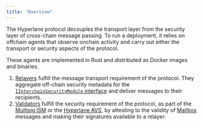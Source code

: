 ```yaml
---
title: "Overview"
---
```


The Hyperlane protocol decouples the transport layer from the security layer of cross-chain message passing. To run a deployment, it relies on offchain agents that observe onchain activity and carry out either the transport or security aspects of the protocol.

These agents are implemented in Rust and distributed as Docker images and binaries.

1. [Relayers](/docs/protocol/agents/relayer) fulfill the message transport requirement of the protocol. They aggregate off-chain security metadata for the [`IInterchainSecurityModule` interface](/docs/reference/ISM/specify-your-ISM) and deliver messages to their recipients.
2. [Validators](/docs/protocol/agents/validators) fulfill the security requirement of the protocol, as part of the [Multisig ISM](/docs/protocol/ISM/standard-ISMs/multisig-ISM) or the [Hyperlane AVS](/docs/protocol/ISM/economic-security/hyperlane-avs), by attesting to the validity of [Mailbox](/docs/protocol/core/mailbox) messages and making their signatures available to a relayer.
